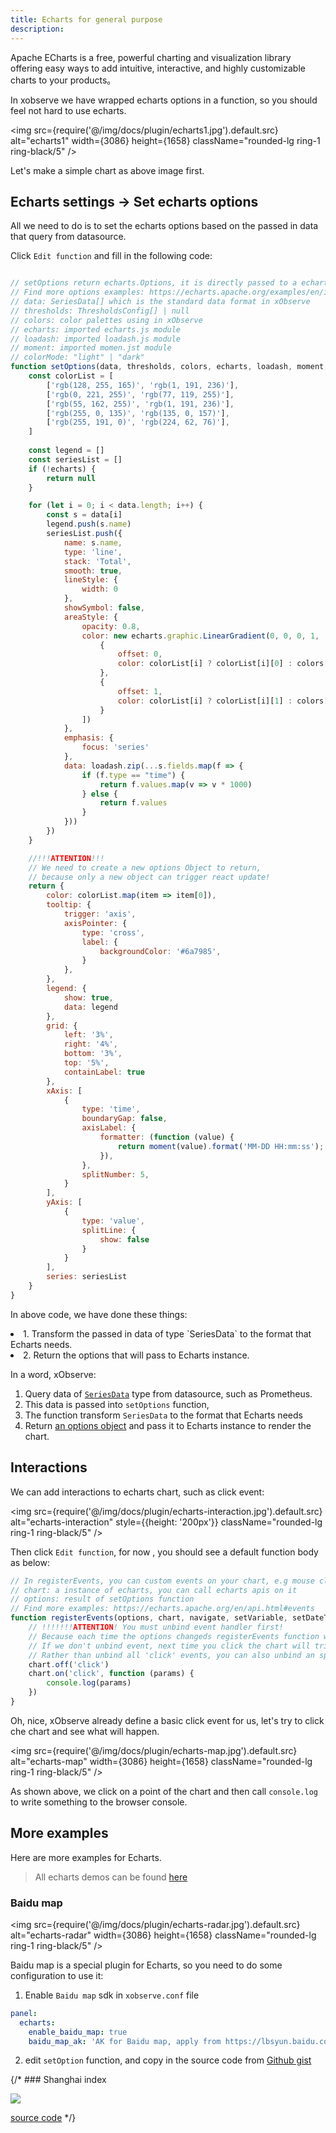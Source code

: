 ```yaml
---
title: Echarts for general purpose
description:
---
```



Apache ECharts is a free, powerful charting and visualization library offering easy ways to add intuitive, interactive, and highly customizable charts to your products。

In xobserve we have wrapped echarts options in a function, so you should feel not hard to use echarts.

<img src={require('@/img/docs/plugin/echarts1.jpg').default.src} alt="echarts1"   width={3086} height={1658}  className="rounded-lg ring-1 ring-black/5" />

Let's make a simple chart as above image first.

## Echarts settings -> Set echarts options 

All we need to do is to set the echarts options based on the passed in data that query from datasource.

Click `Edit function` and fill in the following code:

```js

// setOptions return echarts.Options, it is directly passed to a echarts chart.
// Find more options examples: https://echarts.apache.org/examples/en/index.html#chart-type-line
// data: SeriesData[] which is the standard data format in xObserve
// thresholds: ThresholdsConfig[] | null
// colors: color palettes using in xObserve
// echarts: imported echarts.js module 
// loadash: imported loadash.js module
// moment: imported momen.jst module
// colorMode: "light" | "dark"
function setOptions(data, thresholds, colors, echarts, loadash, moment, colorMode) {
    const colorList = [
        ['rgb(128, 255, 165)', 'rgb(1, 191, 236)'],
        ['rgb(0, 221, 255)', 'rgb(77, 119, 255)'],
        ['rgb(55, 162, 255)', 'rgb(1, 191, 236)'],
        ['rgb(255, 0, 135)', 'rgb(135, 0, 157)'],
        ['rgb(255, 191, 0)', 'rgb(224, 62, 76)'],
    ]
    
    const legend = []
    const seriesList = []
    if (!echarts) {
        return null
    }

    for (let i = 0; i < data.length; i++) {
        const s = data[i]
        legend.push(s.name)
        seriesList.push({
            name: s.name,
            type: 'line',
            stack: 'Total',
            smooth: true,
            lineStyle: {
                width: 0
            },
            showSymbol: false,
            areaStyle: {
                opacity: 0.8,
                color: new echarts.graphic.LinearGradient(0, 0, 0, 1, [
                    {
                        offset: 0,
                        color: colorList[i] ? colorList[i][0] : colors[i % colors.length]
                    },
                    {
                        offset: 1,
                        color: colorList[i] ? colorList[i][1] : colors[i + 1 % colors.length]
                    }
                ])
            },
            emphasis: {
                focus: 'series'
            },
            data: loadash.zip(...s.fields.map(f => {
                if (f.type == "time") {
                    return f.values.map(v => v * 1000)
                } else {
                    return f.values
                }
            }))
        })
    }

    //!!!ATTENTION!!!
    // We need to create a new options Object to return,
    // because only a new object can trigger react update!
    return {
        color: colorList.map(item => item[0]),
        tooltip: {
            trigger: 'axis',
            axisPointer: {
                type: 'cross',
                label: {
                    backgroundColor: '#6a7985',
                }
            },
        },
        legend: {
            show: true,
            data: legend
        },
        grid: {
            left: '3%',
            right: '4%',
            bottom: '3%',
            top: '5%',
            containLabel: true
        },
        xAxis: [
            {
                type: 'time',
                boundaryGap: false,
                axisLabel: {
                    formatter: (function (value) {
                        return moment(value).format('MM-DD HH:mm:ss');
                    }),
                },
                splitNumber: 5,
            }
        ],
        yAxis: [
            {
                type: 'value',
                splitLine: {
                    show: false
                }
            }
        ],
        series: seriesList
    }
}
```

In above code, we have done these things:

<TextList>
    <li>1. Transform the passed in data of type `SeriesData` to the format that Echarts needs. </li>
    <li>2. Return the options that will pass to Echarts instance. </li>
</TextList>

In a word, xObserve:
1. Query data of [`SeriesData`](docs/panel-data-transform#how-to-find-the-data-format) type from datasource, such as Prometheus.
2. This data is passed into `setOptions` function,
3. The function transform `SeriesData` to the format that Echarts needs
4. Return [an options object](https://echarts.apache.org/examples/zh/editor.html?c=area-stack-gradient)  and pass it to Echarts instance to render the chart.

## Interactions 

We can add interactions to echarts chart, such as click event: 

<img src={require('@/img/docs/plugin/echarts-interaction.jpg').default.src} alt="echarts-interaction" style={{height: '200px'}} className="rounded-lg ring-1 ring-black/5" />

Then click `Edit function`, for now , you should see a default function body as below: 

```js
// In registerEvents, you can custom events on your chart, e.g mouse click event, mouse over event etc.
// chart: a instance of echarts, you can call echarts apis on it
// options: result of setOptions function
// Find more examples: https://echarts.apache.org/en/api.html#events
function registerEvents(options, chart, navigate, setVariable, setDateTime, $variables) {
    // !!!!!!!ATTENTION! You must unbind event handler first! 
    // Because each time the options changeds registerEvents function will be called once
    // If we don't unbind event, next time you click the chart will trigger N  click event ( N = Number of times the options changes)
    // Rather than unbind all 'click' events, you can also unbind an specific handler: https://echarts.apache.org/en/api.html#echartsInstance.off
    chart.off('click') 
    chart.on('click', function (params) {
        console.log(params)
    })
}
```

Oh, nice, xObserve already define a basic click event for us, let's try to click che chart and see what will happen.

<img src={require('@/img/docs/plugin/echarts-map.jpg').default.src} alt="echarts-map" width={3086} height={1658} className="rounded-lg ring-1 ring-black/5" />

As shown above, we click on a point of the chart and then call `console.log` to write something to the browser console.


## More examples

Here are more examples for Echarts.

> All echarts demos can be found [here](https://echarts.apache.org/examples/en/index.html#chart-type-line) 

### Baidu map 

<img src={require('@/img/docs/plugin/echarts-radar.jpg').default.src} alt="echarts-radar" width={3086} height={1658} className="rounded-lg ring-1 ring-black/5" />

Baidu map is a special plugin for Echarts, so you need to do some configuration to use it:

1. Enable `Baidu map` sdk in `xobserve.conf` file 

```yml
panel:
  echarts: 
    enable_baidu_map: true
    baidu_map_ak: 'AK for Baidu map, apply from https://lbsyun.baidu.com/apiconsole/key#/home'
```

2. edit `setOption` function, and copy in the source code from [Github gist](https://gist.github.com/sunface/e92b6fedfa51407b599c377cc1d2a4c3#file-baidu-map-js)


{/* ### Shanghai index 

<img src="https://github.com/xobserve/assets/blob/main/plugin/shanghai-index.jpg?raw=true"/>

[source code](https://gist.github.com/sunface/e92b6fedfa51407b599c377cc1d2a4c3#file-shanghai-index-js) */}